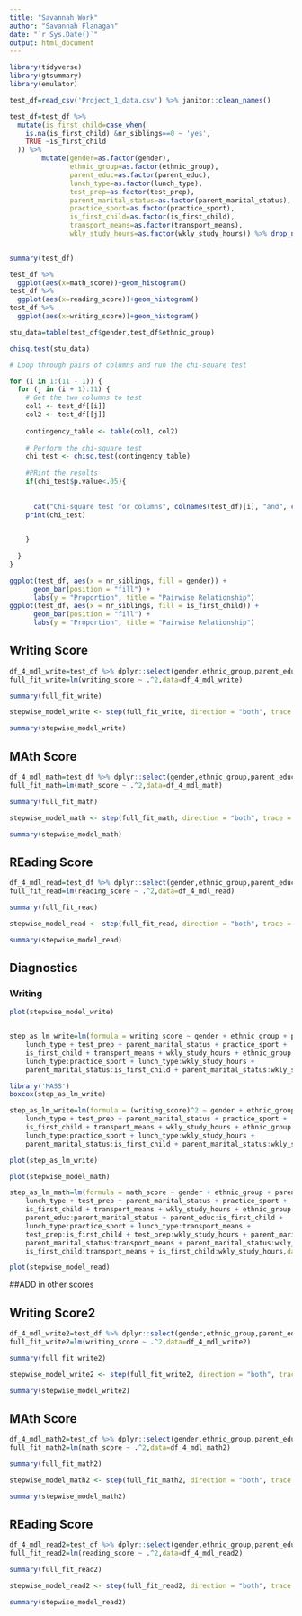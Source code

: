 ```yaml
---
title: "Savannah Work"
author: "Savannah Flanagan"
date: "`r Sys.Date()`"
output: html_document
---
```



```r
library(tidyverse)
library(gtsummary)
library(emulator)
```

```r
test_df=read_csv('Project_1_data.csv') %>% janitor::clean_names() 

test_df=test_df %>%  
  mutate(is_first_child=case_when(
    is.na(is_first_child) &nr_siblings==0 ~ 'yes',
    TRUE ~is_first_child
  )) %>% 
        mutate(gender=as.factor(gender),
               ethnic_group=as.factor(ethnic_group),
               parent_educ=as.factor(parent_educ),
               lunch_type=as.factor(lunch_type),
               test_prep=as.factor(test_prep),
               parent_marital_status=as.factor(parent_marital_status),
               practice_sport=as.factor(practice_sport),
               is_first_child=as.factor(is_first_child),
               transport_means=as.factor(transport_means),
               wkly_study_hours=as.factor(wkly_study_hours)) %>% drop_na()
 
```

```r
summary(test_df)

test_df %>% 
  ggplot(aes(x=math_score))+geom_histogram()
test_df %>% 
  ggplot(aes(x=reading_score))+geom_histogram()
test_df %>% 
  ggplot(aes(x=writing_score))+geom_histogram()
```

```r
stu_data=table(test_df$gender,test_df$ethnic_group)

chisq.test(stu_data)
```

```r

# Loop through pairs of columns and run the chi-square test

for (i in 1:(11 - 1)) {
  for (j in (i + 1):11) {
    # Get the two columns to test
    col1 <- test_df[[i]]
    col2 <- test_df[[j]]
    
    contingency_table <- table(col1, col2)
    
    # Perform the chi-square test
    chi_test <- chisq.test(contingency_table)
    
    #PRint the results 
    if(chi_test$p.value<.05){
      
      
      cat("Chi-square test for columns", colnames(test_df)[i], "and", colnames(test_df)[j], "\n")
    print(chi_test)
    

    }
    
  }
}

ggplot(test_df, aes(x = nr_siblings, fill = gender)) +
      geom_bar(position = "fill") +
      labs(y = "Proportion", title = "Pairwise Relationship")
ggplot(test_df, aes(x = nr_siblings, fill = is_first_child)) +
      geom_bar(position = "fill") +
      labs(y = "Proportion", title = "Pairwise Relationship")

```

## Writing Score
```r

df_4_mdl_write=test_df %>% dplyr::select(gender,ethnic_group,parent_educ,lunch_type,test_prep,parent_marital_status,practice_sport,is_first_child,transport_means,wkly_study_hours,writing_score)
full_fit_write=lm(writing_score ~ .^2,data=df_4_mdl_write)
```

```r
summary(full_fit_write)
```

```r
stepwise_model_write <- step(full_fit_write, direction = "both", trace = 1)

summary(stepwise_model_write)
```


## MAth Score

```r

df_4_mdl_math=test_df %>% dplyr::select(gender,ethnic_group,parent_educ,lunch_type,test_prep,parent_marital_status,practice_sport,is_first_child,transport_means,wkly_study_hours,math_score)
full_fit_math=lm(math_score ~ .^2,data=df_4_mdl_math)
```

```r
summary(full_fit_math)
```

```r
stepwise_model_math <- step(full_fit_math, direction = "both", trace = 1)

summary(stepwise_model_math)
```


## REading Score 
```r

df_4_mdl_read=test_df %>% dplyr::select(gender,ethnic_group,parent_educ,lunch_type,test_prep,parent_marital_status,practice_sport,is_first_child,transport_means,wkly_study_hours,reading_score)
full_fit_read=lm(reading_score ~ .^2,data=df_4_mdl_read)
```

```r
summary(full_fit_read)
```

```r
stepwise_model_read <- step(full_fit_read, direction = "both", trace = 1)

summary(stepwise_model_read)
```

## Diagnostics 

### Writing
```r

plot(stepwise_model_write)


step_as_lm_write=lm(formula = writing_score ~ gender + ethnic_group + parent_educ + 
    lunch_type + test_prep + parent_marital_status + practice_sport + 
    is_first_child + transport_means + wkly_study_hours + ethnic_group:transport_means + 
    lunch_type:practice_sport + lunch_type:wkly_study_hours + 
    parent_marital_status:is_first_child + parent_marital_status:wkly_study_hours, data = df_4_mdl_write)

library('MASS')
boxcox(step_as_lm_write)

step_as_lm_write=lm(formula = (writing_score)^2 ~ gender + ethnic_group + parent_educ + 
    lunch_type + test_prep + parent_marital_status + practice_sport + 
    is_first_child + transport_means + wkly_study_hours + ethnic_group:transport_means + 
    lunch_type:practice_sport + lunch_type:wkly_study_hours + 
    parent_marital_status:is_first_child + parent_marital_status:wkly_study_hours, data = df_4_mdl_write)

plot(step_as_lm_write)


```

```r

plot(stepwise_model_math)

step_as_lm_math=lm(formula = math_score ~ gender + ethnic_group + parent_educ + 
    lunch_type + test_prep + parent_marital_status + practice_sport + 
    is_first_child + transport_means + wkly_study_hours + ethnic_group:transport_means + 
    parent_educ:parent_marital_status + parent_educ:is_first_child + 
    lunch_type:practice_sport + lunch_type:transport_means + 
    test_prep:is_first_child + test_prep:wkly_study_hours + parent_marital_status:is_first_child + 
    parent_marital_status:transport_means + parent_marital_status:wkly_study_hours + 
    is_first_child:transport_means + is_first_child:wkly_study_hours,data = df_4_mdl_math)
```

```r

plot(stepwise_model_read)

```


##ADD in other scores


## Writing Score2
```r

df_4_mdl_write2=test_df %>% dplyr::select(gender,ethnic_group,parent_educ,lunch_type,test_prep,parent_marital_status,practice_sport,is_first_child,transport_means,wkly_study_hours,writing_score,math_score,reading_score)
full_fit_write2=lm(writing_score ~ .^2,data=df_4_mdl_write2)
```

```r
summary(full_fit_write2)
```

```r
stepwise_model_write2 <- step(full_fit_write2, direction = "both", trace = 1)

summary(stepwise_model_write2)
```


## MAth Score

```r

df_4_mdl_math2=test_df %>% dplyr::select(gender,ethnic_group,parent_educ,lunch_type,test_prep,parent_marital_status,practice_sport,is_first_child,transport_means,wkly_study_hours,math_score,writing_score,reading_score)
full_fit_math2=lm(math_score ~ .^2,data=df_4_mdl_math2)
```

```r
summary(full_fit_math2)
```

```r
stepwise_model_math2 <- step(full_fit_math2, direction = "both", trace = 1)

summary(stepwise_model_math2)
```


## REading Score 
```r

df_4_mdl_read2=test_df %>% dplyr::select(gender,ethnic_group,parent_educ,lunch_type,test_prep,parent_marital_status,practice_sport,is_first_child,transport_means,wkly_study_hours,reading_score,writing_score,math_score)
full_fit_read2=lm(reading_score ~ .^2,data=df_4_mdl_read2)
```

```r
summary(full_fit_read2)
```

```r
stepwise_model_read2 <- step(full_fit_read2, direction = "both", trace = 1)

summary(stepwise_model_read2)
```

